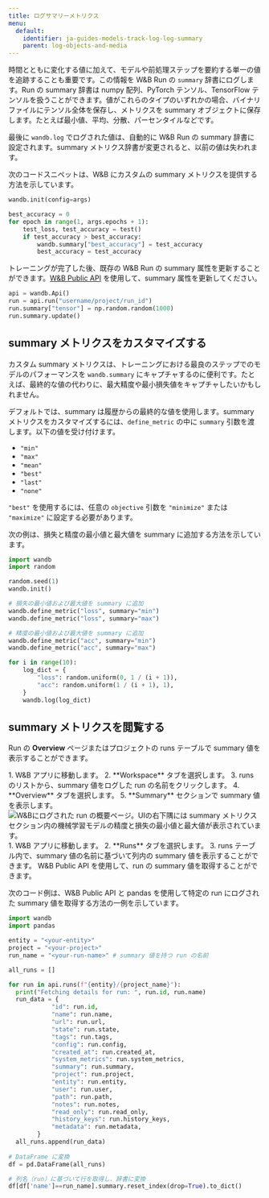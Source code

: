 ```yaml
---
title: ログサマリーメトリクス
menu:
  default:
    identifier: ja-guides-models-track-log-log-summary
    parent: log-objects-and-media
---
```


時間とともに変化する値に加えて、モデルや前処理ステップを要約する単一の値を追跡することも重要です。この情報を W&B Run の `summary` 辞書にログします。Run の summary 辞書は numpy 配列、PyTorch テンソル、TensorFlow テンソルを扱うことができます。値がこれらのタイプのいずれかの場合、バイナリファイルにテンソル全体を保存し、メトリクスを summary オブジェクトに保存します。たとえば最小値、平均、分散、パーセンタイルなどです。

最後に `wandb.log` でログされた値は、自動的に W&B Run の summary 辞書に設定されます。summary メトリクス辞書が変更されると、以前の値は失われます。

次のコードスニペットは、W&B にカスタムの summary メトリクスを提供する方法を示しています。
```python
wandb.init(config=args)

best_accuracy = 0
for epoch in range(1, args.epochs + 1):
    test_loss, test_accuracy = test()
    if test_accuracy > best_accuracy:
        wandb.summary["best_accuracy"] = test_accuracy
        best_accuracy = test_accuracy
```

トレーニングが完了した後、既存の W&B Run の summary 属性を更新することができます。[W&B Public API](/ja/ref/python/public-api/) を使用して、summary 属性を更新してください。

```python
api = wandb.Api()
run = api.run("username/project/run_id")
run.summary["tensor"] = np.random.random(1000)
run.summary.update()
```

## summary メトリクスをカスタマイズする

カスタム summary メトリクスは、トレーニングにおける最良のステップでのモデルのパフォーマンスを `wandb.summary` にキャプチャするのに便利です。たとえば、最終的な値の代わりに、最大精度や最小損失値をキャプチャしたいかもしれません。

デフォルトでは、summary は履歴からの最終的な値を使用します。summary メトリクスをカスタマイズするには、`define_metric` の中に `summary` 引数を渡します。以下の値を受け付けます。

* `"min"`
* `"max"`
* `"mean"`
* `"best"`
* `"last"`
* `"none"`

`"best"` を使用するには、任意の `objective` 引数を `"minimize"` または `"maximize"` に設定する必要があります。

次の例は、損失と精度の最小値と最大値を summary に追加する方法を示しています。

```python
import wandb
import random

random.seed(1)
wandb.init()

# 損失の最小値および最大値を summary に追加
wandb.define_metric("loss", summary="min")
wandb.define_metric("loss", summary="max")

# 精度の最小値および最大値を summary に追加
wandb.define_metric("acc", summary="min")
wandb.define_metric("acc", summary="max")

for i in range(10):
    log_dict = {
        "loss": random.uniform(0, 1 / (i + 1)),
        "acc": random.uniform(1 / (i + 1), 1),
    }
    wandb.log(log_dict)
```

## summary メトリクスを閲覧する

Run の **Overview** ページまたはプロジェクトの runs テーブルで summary 値を表示することができます。

<Tabs>
<Tab title="Run Overview">
1. W&B アプリに移動します。
2. **Workspace** タブを選択します。
3. runs のリストから、summary 値をログした run の名前をクリックします。
4. **Overview** タブを選択します。
5. **Summary** セクションで summary 値を表示します。

<Frame>
    <img src="/images/track/customize_summary.png" alt="W&Bにログされた run の概要ページ。UIの右下隅には summary メトリクスセクション内の機械学習モデルの精度と損失の最小値と最大値が表示されています。"  />
</Frame>
</Tab>
<Tab title="Run Table">
1. W&B アプリに移動します。
2. **Runs** タブを選択します。
3. runs テーブル内で、summary 値の名前に基づいて列内の summary 値を表示することができます。
</Tab>
<Tab title="W&B Public API">
W&B Public API を使用して、run の summary 値を取得することができます。

次のコード例は、W&B Public API と pandas を使用して特定の run にログされた summary 値を取得する方法の一例を示しています。

```python
import wandb
import pandas

entity = "<your-entity>"
project = "<your-project>"
run_name = "<your-run-name>" # summary 値を持つ run の名前

all_runs = []

for run in api.runs(f"{entity}/{project_name}"):
  print("Fetching details for run: ", run.id, run.name)
  run_data = {
            "id": run.id,
            "name": run.name,
            "url": run.url,
            "state": run.state,
            "tags": run.tags,
            "config": run.config,
            "created_at": run.created_at,
            "system_metrics": run.system_metrics,
            "summary": run.summary,
            "project": run.project,
            "entity": run.entity,
            "user": run.user,
            "path": run.path,
            "notes": run.notes,
            "read_only": run.read_only,
            "history_keys": run.history_keys,
            "metadata": run.metadata,
        }
  all_runs.append(run_data)
  
# DataFrame に変換  
df = pd.DataFrame(all_runs)

# 列名（run）に基づいて行を取得し、辞書に変換
df[df['name']==run_name].summary.reset_index(drop=True).to_dict()
```
</Tab>
</Tabs>
